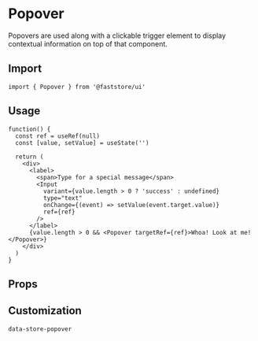 
# Popover

Popovers are used along with a clickable trigger element to display contextual information on top of that component.

## Import

```tsx
import { Popover } from '@faststore/ui'
```

## Usage

```tsx live
function() {
  const ref = useRef(null)
  const [value, setValue] = useState('')

  return (
    <div>
      <label>
        <span>Type for a special message</span>
        <Input
          variant={value.length > 0 ? 'success' : undefined}
          type="text"
          onChange={(event) => setValue(event.target.value)}
          ref={ref}
        />
      </label>
      {value.length > 0 && <Popover targetRef={ref}>Whoa! Look at me!</Popover>}
    </div>
  )
}
```

## Props

<PropsComponent
    name="targetRef"
    type= "string"
    description="Ref for the component initial position."
    possibleValues="RefObject<PossibleNode>"
    required="true"
/>

<PropsComponent
    name="testId"
    type= "string"
    description="ID to find this component in testing tools (e.g.: cypress, testing library, and jest)."
    defaultValue="store-popover"
/>

## Customization

`data-store-popover`
